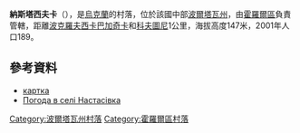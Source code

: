 {{coord|49|50|43|N|33|10|4|E|scale:100000_region:UA|display=title}}

'''納斯塔西夫卡'''（{{lang-uk|Настасівка}}），是[[烏克蘭|烏克蘭]]的村落，位於該國中部[[波爾塔瓦州|波爾塔瓦州]]，由[[霍羅爾區|霍羅爾區]]負責管轄，距離[[波克羅夫西卡巴加奇卡|波克羅夫西卡巴加奇卡]]和[[科夫圖尼_(霍羅爾區)|科夫圖尼]]1公里，海拔高度147米，2001年人口189。

==參考資料==
*[http://gska2.rada.gov.ua/pls/z7502/A005?rdat1=25.04.2009&rf7571=26752 картка]{{dead link|date=2018年4月 |bot=InternetArchiveBot |fix-attempted=yes }}
* [http://weather.in.ua/ua/poltavskaja/16635 Погода в селі Настасівка]

{{DEFAULTSORT:Настасівка}}
[[Category:波爾塔瓦州村落|Category:波爾塔瓦州村落]]
[[Category:霍羅爾區村落|Category:霍羅爾區村落]]


{{Poltava-geo-stub}}